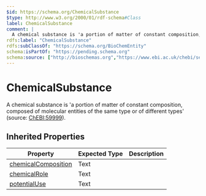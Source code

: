 ```yaml
---
$id: https://schema.org/ChemicalSubstance
$type: http://www.w3.org/2000/01/rdf-schema#Class
label: ChemicalSubstance
comment: |
  A chemical substance is 'a portion of matter of constant composition, composed of molecular entities of the same type or of different types' (source: [ChEBI:59999](https://www.ebi.ac.uk/chebi/searchId.do?chebiId=59999)).
rdfs:label: "ChemicalSubstance"
rdfs:subClassOf: "https://schema.org/BioChemEntity"
schema:isPartOf: "https://pending.schema.org"
schema:source: ["http://bioschemas.org","https://www.ebi.ac.uk/chebi/searchId.do?chebiId=59999"]
---
```


# ChemicalSubstance

A chemical substance is 'a portion of matter of constant composition, composed of molecular entities of the same type or of different types' (source: [ChEBI:59999](https://www.ebi.ac.uk/chebi/searchId.do?chebiId=59999)).

## Inherited Properties

| Property | Expected Type | Description |
| --- | --- | --- |
| [chemicalComposition](https://schema.org/chemicalComposition) | Text |  |
| [chemicalRole](https://schema.org/chemicalRole) | Text |  |
| [potentialUse](https://schema.org/potentialUse) | Text |  |
